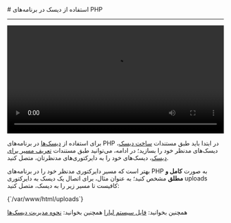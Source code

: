 
<Layout>
# استفاده از دیسک در برنامه‌های PHP
<hr className="mb-2" />

<video
  src="https://files.liara.ir/liara/php/php-disks.mp4"
  controls="controls"
  className="block w-full"
  width="100%" />
<div className="h-4" />

برای استفاده از <a href="../../disks/about" className="blue-link">دیسک‌ها</a> در برنامه‌های PHP در ابتدا باید طبق مستندات <a href="../../disks/create" className="blue-link">ساخت دیسک</a>، دیسک‌های مدنظر خود را بسازید؛ در ادامه، می‌توانید طبق مستندات <a href="../../disks/route" className="blue-link">تعریف مسیر برای دیسک</a>، دیسک‌های خود را به دایرکتوری‌های مدنظرتان، متصل کنید.

بهتر است که مسیر دایرکتوری مدنظر خود را در برنامه‌های PHP به صورت <b>کامل و مطلق</b> مشخص کنید؛ به عنوان مثال، برای اتصال یک دیسک به دایرکتوری <Important>uploads</Important> کافیست تا مسیر زیر را به دیسک، متصل کنید:

<div className='h-2' />
<div dir="ltr">
<Highlight className="bash">
{`/var/www/html/uploads`}
</Highlight>
</div>
<div className='h-2' />

<Alert variant='success'>همچنین بخوانید: <a href="../../details/file-system" className="blue-link">فایل سیستم لیارا</a></Alert>
<Alert variant='success'>همچنین بخوانید: <a href="../../disks/about" className="blue-link">نحوه مدیریت دیسک‌ها</a></Alert>

<NextPage next="./customize-php-ini" />
</Layout>